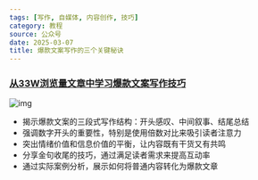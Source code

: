 ```yaml
---
tags: [写作, 自媒体, 内容创作, 技巧]
category: 教程
source: 公众号
date: 2025-03-07
title: 爆款文案写作的三个关键秘诀
---
```


### [从33W浏览量文章中学习爆款文案写作技巧](https://mp.weixin.qq.com/s/5YfFy712HunmflfwimZOQA)

![img](https://img.mengpeng.tech/i/2025/03/07/67ca7fe0ebfe7.webp)

-   揭示爆款文案的三段式写作结构：开头感叹、中间叙事、结尾总结
-   强调数字开头的重要性，特别是使用倍数对比来吸引读者注意力
-   突出情绪价值和信息价值的平衡，让内容既有干货又有共鸣
-   分享金句收尾的技巧，通过满足读者需求来提高互动率
-   通过实际案例分析，展示如何将普通内容转化为爆款文章

